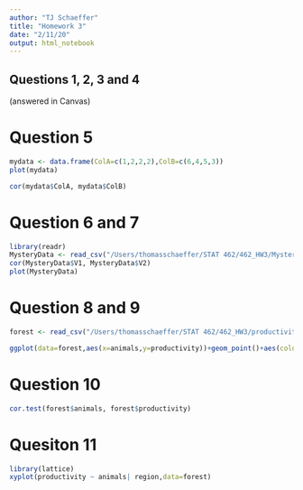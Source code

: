 ```yaml
---
author: "TJ Schaeffer"
title: "Homework 3"
date: "2/11/20"
output: html_notebook
---
```


## Questions 1, 2, 3 and 4
(answered in Canvas)

# Question 5
```r
mydata <- data.frame(ColA=c(1,2,2,2),ColB=c(6,4,5,3))
plot(mydata)
```
```r
cor(mydata$ColA, mydata$ColB)
```


# Question 6 and 7
```r
library(readr)
MysteryData <- read_csv("/Users/thomasschaeffer/STAT 462/462_HW3/MysteryData.csv")
cor(MysteryData$V1, MysteryData$V2)
plot(MysteryData)
```

# Question 8 and 9
```r
forest <- read_csv("/Users/thomasschaeffer/STAT 462/462_HW3/productivity.csv")
```

```r
ggplot(data=forest,aes(x=animals,y=productivity))+geom_point()+aes(colour=region) + labs(title = "Effect of Animals on Productivity", subtitle = "TJ Schaeffer")
```
# Question 10
```r
cor.test(forest$animals, forest$productivity)
```

# Quesiton 11
```r
library(lattice)
xyplot(productivity ~ animals| region,data=forest)
```

